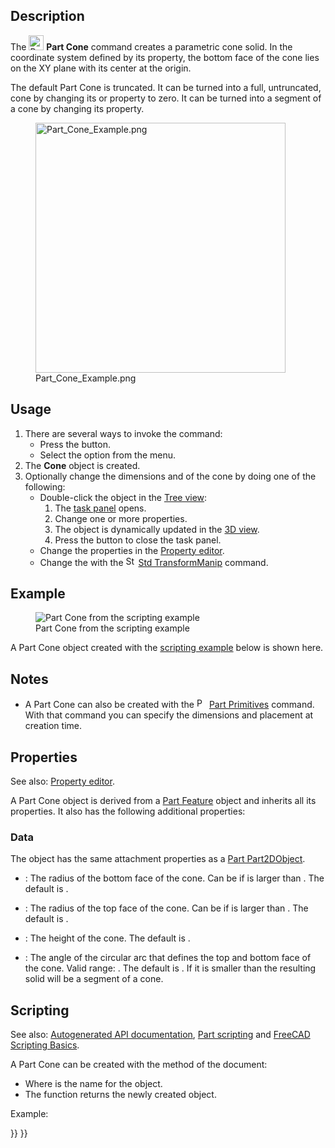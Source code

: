 <languages/>

{{Docnav
|[[Part_Sphere|Sphere]]
|[[Part_Torus|Torus]]
|[[Part_Workbench|Part]]
|IconL=Part_Sphere.svg
|IconR=Part_Torus.svg
|IconC=Workbench_Part.svg
}}

{{GuiCommand
|Name=Part Cone
|MenuLocation=Part → Primitives → Cone
|Workbenches=[[Part_Workbench|Part]]
|SeeAlso=[[Part_Primitives|Part Primitives]]
}}

== Description == 

The [[Image:Part_Cone.svg|24px]] '''Part Cone''' command creates a parametric cone solid. In the coordinate system defined by its {{PropertyData|Placement}} property, the bottom face of the cone lies on the XY plane with its center at the origin.

The default Part Cone is truncated. It can be turned into a full, untruncated, cone by changing its {{PropertyData|Radius1}} or {{PropertyData|Radius2}} property to zero. It can be turned into a segment of a cone by changing its {{PropertyData|Angle}} property.

[[Image:Part_Cone_Example.png|400px]]

== Usage == 

# There are several ways to invoke the command:
#* Press the {{Button|[[Image:Part_Cone.svg|16px]] [[Part_Cone|Cone]]}} button.
#* Select the {{MenuCommand|Part → Primitives → [[Image:Part_Cone.svg|16px]] Cone}} option from the menu.
# The '''Cone''' object is created.
# Optionally change the dimensions and {{PropertyData|Placement}} of the cone by doing one of the following:
#* Double-click the object in the [[Tree_view|Tree view]]:
#*# The {{MenuCommand|Geometric Primitives}} [[Task_panel|task panel]] opens.
#*# Change one or more properties.
#*# The object is dynamically updated in the [[3D_view|3D view]].
#*# Press the {{Button|OK}} button to close the task panel.
#* Change the properties in the [[Property_editor|Property editor]].
#* Change the {{PropertyData|Placement}} with the [[Image:Std_TransformManip.svg|16px]] [[Std_TransformManip|Std TransformManip]] command.

== Example ==

[[Image:Part_Cone_Scripting_Example.png|thumb|Part Cone from the scripting example]]

A Part Cone object created with the [[#Scripting|scripting example]] below is shown here.

== Notes ==

* A Part Cone can also be created with the [[Image:Part_Primitives.svg|16px]] [[Part_Primitives|Part Primitives]] command. With that command you can specify the dimensions and placement at creation time.

== Properties ==

See also: [[Property_editor|Property editor]].

A Part Cone object is derived from a [[Part_Feature|Part Feature]] object and inherits all its properties. It also has the following additional properties:

=== Data ===

{{TitleProperty|Attachment}}

The object has the same attachment properties as a [[Part_Part2DObject#Data|Part Part2DObject]].

{{TitleProperty|Cone}}

* {{PropertyData|Radius1|Length}}: The radius of the bottom face of the cone. Can be {{Value|0mm}} if {{PropertyData|Radius2}} is larger than {{Value|0mm}}. The default is {{Value|2mm}}.
* {{PropertyData|Radius2|Length}}: The radius of the top face of the cone. Can be {{Value|0mm}} if {{PropertyData|Radius1}} is larger than {{Value|0mm}}. The default is {{Value|4mm}}.
* {{PropertyData|Height|Length}}: The height of the cone. The default is {{Value|10mm}}.
* {{PropertyData|Angle|Angle}}: The angle of the circular arc that defines the top and bottom face of the cone. Valid range: {{Value|0° &lt; value &lt;&#61; 360°}}. The default is {{Value|360°}}. If it is smaller than {{Value|360°}} the resulting solid will be a segment of a cone.

== Scripting ==

See also: [https://freecad.github.io/SourceDoc/ Autogenerated API documentation], [[Part_scripting|Part scripting]] and [[FreeCAD_Scripting_Basics|FreeCAD Scripting Basics]].

A Part Cone can be created with the {{Incode|addObject()}} method of the document:

{{Code|code=
cone = FreeCAD.ActiveDocument.addObject("Part::Cone", "myCone")
}}

* Where {{Incode|"myCone"}} is the name for the object.
* The function returns the newly created object.

Example:

{{Code|code=
import FreeCAD as App

doc = App.activeDocument()

cone = doc.addObject("Part::Cone", "myCone")
cone.Radius1 = 5
cone.Radius2 = 10
cone.Height = 50
cone.Angle = 270
cone.Placement = App.Placement(App.Vector(1, 2, 3), App.Rotation(30, 60, 15))

doc.recompute()
}}


{{Docnav
|[[Part_Sphere|Sphere]]
|[[Part_Torus|Torus]]
|[[Part_Workbench|Part]]
|IconL=Part_Sphere.svg
|IconR=Part_Torus.svg
|IconC=Workbench_Part.svg
}}

{{Part_Tools_navi{{#translation:}}}}
{{Userdocnavi{{#translation:}}}}